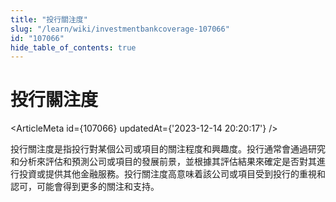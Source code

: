 ```yaml
---
title: "投行關注度"
slug: "/learn/wiki/investmentbankcoverage-107066"
id: "107066"
hide_table_of_contents: true
---
```



# 投行關注度

<ArticleMeta id={107066} updatedAt={'2023-12-14 20:20:17'} />
<div className='border-solid border-b border-t-0 my-4 border-[var(--ifm-color-gray-300)]' />

投行關注度是指投行對某個公司或項目的關注程度和興趣度。投行通常會通過研究和分析來評估和預測公司或項目的發展前景，並根據其評估結果來確定是否對其進行投資或提供其他金融服務。投行關注度高意味着該公司或項目受到投行的重視和認可，可能會得到更多的關注和支持。

